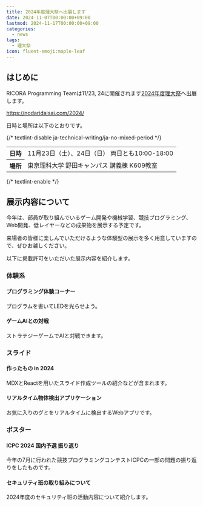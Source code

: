 ```yaml
---
title: 2024年度理大祭へ出展します
date: 2024-11-07T00:00:00+09:00
lastmod: 2024-11-17T00:00:00+09:00
categories:
  - news
tags:
  - 理大祭
icon: fluent-emoji:maple-leaf
---
```


## はじめに

RICORA Programming Teamは11/23, 24に開催されます[2024年度理大祭](https://nodaridaisai.com/2024/)へ出展します。

https://nodaridaisai.com/2024/

日時と場所は以下のとおりです。

{/* textlint-disable ja-technical-writing/ja-no-mixed-period */}

<table>
  <tr>
    <th>日時</th>
    <td>11月23日（土）、24日（日） 両日とも10:00-18:00</td>
  </tr>
  <tr>
    <th>場所</th>
    <td>東京理科大学 野田キャンパス 講義棟 K609教室</td>
  </tr>
</table>

{/* textlint-enable */}

## 展示内容について

今年は、部員が取り組んでいるゲーム開発や機械学習、競技プログラミング、Web開発、低レイヤーなどの成果物を展示する予定です。

来場者の皆様に楽しんでいただけるような体験型の展示を多く用意していますので、ぜひお越しください。

以下に掲載許可をいただいた展示内容を紹介します。

### 体験系

#### プログラミング体験コーナー

プログラムを書いてLEDを光らせよう。

#### ゲームAIとの対戦

ストラテジーゲームでAIと対戦できます。

### スライド

#### 作ったもの in 2024

MDXとReactを用いたスライド作成ツールの紹介などが含まれます。

#### リアルタイム物体検出アプリケーション

お気に入りのグミをリアルタイムに検出するWebアプリです。

### ポスター

#### ICPC 2024 国内予選 振り返り

今年の7月に行われた競技プログラミングコンテストICPCの一部の問題の振り返りをしたものです。

#### セキュリティ班の取り組みについて

2024年度のセキュリティ班の活動内容について紹介します。
